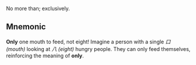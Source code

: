 No more than; exclusively.

## Mnemonic

**Only** one mouth to feed, not eight! Imagine a person with a single _口 (mouth)_ looking at
_八 (eight)_ hungry people. They can only feed themselves, reinforcing the meaning of **only**.
